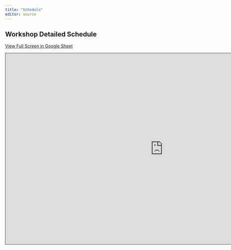 ```yaml
---
title: "Schedule"
editor: source
---
```



## Workshop Detailed Schedule 

[View Full Screen in Google Sheet](https://docs.google.com/spreadsheets/d/1N6ly81sK4IP85kakqE3h8Mjp_iP5P_IIxwoZewLi4ro/edit?usp=sharing)


```{=html}
<iframe class="slide-deck" src="https://docs.google.com/spreadsheets/d/1N6ly81sK4IP85kakqE3h8Mjp_iP5P_IIxwoZewLi4ro/edit?usp=sharing" height="620" width="1020" style="border: 1px solid #2e3846;"></iframe>
```
